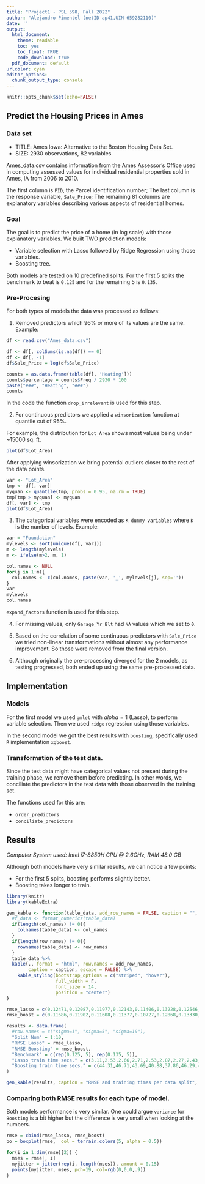 ```yaml
---
title: "Project1 - PSL 598, Fall 2022"
author: "Alejandro Pimentel (netID ap41,UIN 659282110)"
date: ''
output:
  html_document: 
    theme: readable
    toc: yes
    toc_float: TRUE
    code_download: true
  pdf_document: default
urlcolor: cyan
editor_options: 
  chunk_output_type: console
---
```

```r
knitr::opts_chunk$set(echo=FALSE)
```

## Predict the Housing Prices in Ames

### Data set

- TITLE: Ames Iowa: Alternative to the Boston Housing Data Set.
- SIZE: 2930 observations, 82 variables

Ames_data.csv contains information from the Ames Assessor’s Office used in computing assessed values for individual residential properties sold in Ames, IA from 2006 to 2010.

The first column is `PID`, the Parcel identification number;
The last column is the response variable, `Sale_Price`;
The remaining 81 columns are explanatory variables describing various aspects of residential homes.

### Goal

The goal is to predict the price of a home (in log scale) with those explanatory variables. We built TWO prediction models:

- Variable selection with Lasso followed by Ridge Regression using those variables.
- Boosting tree.

Both models are tested on 10 predefined splits. For the first 5 splits the benchmark to beat is `0.125` and for the remaining 5 is `0.135`.

### Pre-Procesing

For both types of models the data was processed as follows:

1. Removed predictors which 96% or more of its values are the same. Example:

```r
df <- read.csv("Ames_data.csv")

df <- df[, colSums(is.na(df)) == 0]
df <- df[, -1]
df$Sale_Price = log(df$Sale_Price)

counts = as.data.frame(table(df[, 'Heating']))
counts$percentage = counts$Freq / 2930 * 100
paste("###", "Heating", "###")
counts
```

In the code the function `drop_irrelevant` is used for this step.

2. For continuous predictors we applied a `winsorization` function at quantile cut of 95%. 

For example, the distribution for `Lot_Area` shows most values being under ~15000 sq. ft.

```r
plot(df$Lot_Area)
```

After applying winsorization we bring potential outliers closer to the rest of the data points. 

```r
var <- "Lot_Area"
tmp <- df[, var]
myquan <- quantile(tmp, probs = 0.95, na.rm = TRUE)
tmp[tmp > myquan] <- myquan
df[, var] <- tmp
plot(df$Lot_Area)
```

3. The categorical variables were encoded as `K dummy variables` where `K` is the number of levels. Example:

```r
var = "Foundation"
mylevels <- sort(unique(df[, var]))
m <- length(mylevels)
m <- ifelse(m>2, m, 1)

col.names <- NULL
for(j in 1:m){
  col.names <- c(col.names, paste(var, '_', mylevels[j], sep=''))
}
var
mylevels
col.names
```

`expand_factors` function is used for this step.

4. For missing values, only `Garage_Yr_Blt` had `NA` values which we set to `0`.

5. Based on the correlation of some continuous predictors with `Sale_Price` we tried non-linear transformations without almost any performance improvement. So those were removed from the final version.

6. Although originally the pre-processing diverged for the 2 models, as testing progressed, both ended up using the same pre-processed data.

## Implementation

### Models

For the first model we used `gmlet` with $alpha=1$ (Lasso), to perform variable selection. Then we used `ridge` regression using those variables.

In the second model we got the best results with `boosting`, specifically used `R` implementation `xgboost`.

### Transformation of the test data.

Since the test data might have categorical values not present during the training phase, we remove them before predicting. In other words, we conciliate the predictors in the test data with those observed in the training set.

The functions used for this are:

- `order_predictors`
- `conciliate_predictors`

## Results

*Computer System used: Intel i7-8850H CPU @ 2.6GHz, RAM 48.0 GB*

Although both models have very similar results, we can notice a few points:

- For the first 5 splits, boosting performs slightly better.
- Boosting takes longer to train.

```r
library(knitr)
library(kableExtra)

gen_kable <- function(table_data, add_row_names = FALSE, caption = "", col_names = c(), row_names = c()) {
  #f_data <- format_numerics(table_data) 
  if(length(col_names) != 0){
    colnames(table_data) <- col_names
  }
  if(length(row_names) != 0){
    rownames(table_data) <- row_names
  }  
  table_data %>%
  kable(., format = "html", row.names = add_row_names,
        caption = caption, escape = FALSE) %>%
    kable_styling(bootstrap_options = c("striped", "hover"),
                  full_width = F,
                  font_size = 14,
                  position = "center")
}

rmse_lasso = c(0.12471,0.12087,0.11977,0.12143,0.11406,0.13228,0.12546,0.11845,0.13029,0.12471)
rmse_boost = c(0.11686,0.11902,0.11608,0.11377,0.10727,0.12868,0.13330,0.12417,0.13226,0.12683)

results <- data.frame(
  #row.names = c("sigma=1", "sigma=5", "sigma=10"),
  "Split Num" = 1:10,
  "RMSE Lasso" = rmse_lasso,
  "RMSE Boosting" = rmse_boost,
  "Benchmark" = c(rep(0.125, 5), rep(0.135, 5)),
  "Lasso train time secs." = c(3.11,2.53,2.66,2.71,2.53,2.87,2.27,2.43,3.41,2.60),
  "Boosting train time secs." = c(44.31,46.71,43.69,40.88,37.86,46.29,45.39,44.45,43.33,37.64)
)

gen_kable(results, caption = "RMSE and training times per data split", col_names = c("Split #", "RMSE Lasso", "RMSE Boosting", "Benchmark", "Lasso training time (s)", "Boosting training time (s)"))
```

### Comparing both RMSE results for each type of model.

Both models performance is very similar. One could argue `variance` for `Boosting` is a bit higher but the difference is very small when looking at the numbers.

```r
rmse = cbind(rmse_lasso, rmse_boost)
bo = boxplot(rmse,  col = terrain.colors(5, alpha = 0.5))

for(i in 1:dim(rmse)[2]) {
  mses = rmse[, i]
  myjitter = jitter(rep(i, length(mses)), amount = 0.15)
  points(myjitter, mses, pch=19, col=rgb(0,0,0,.9))
}
```


